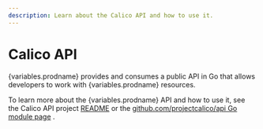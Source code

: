 ```yaml
---
description: Learn about the Calico API and how to use it.
---
```


# Calico API

{variables.prodname} provides and consumes a public API in Go that allows
developers to work with {variables.prodname} resources.

To learn more about the {variables.prodname} API and how to use it, see the Calico API project [README](https://github.com/projectcalico/api/blob/master/README.md) or
the [github.com/projectcalico/api Go module page](https://pkg.go.dev/github.com/projectcalico/api)
.
